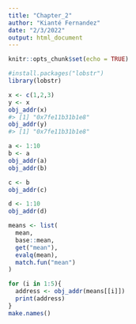 ```yaml
---
title: "Chapter_2"
author: "Kianté Fernandez"
date: "2/3/2022"
output: html_document
---
```


```r
knitr::opts_chunk$set(echo = TRUE)
```

```r
#install.packages("lobstr")
library(lobstr)
```

```r
x <- c(1,2,3)
y <- x
obj_addr(x)
#> [1] "0x7fe11b31b1e8"
obj_addr(y)
#> [1] "0x7fe11b31b1e8"
```

```r
a <- 1:10
b <- a
obj_addr(a)
obj_addr(b)

c <- b
obj_addr(c)

d <- 1:10
obj_addr(d)
```

```r
means <- list(
  mean,
  base::mean,
  get("mean"),
  evalq(mean),
  match.fun("mean")
)

for (i in 1:5){
  address <- obj_addr(means[[i]])
  print(address)
}
make.names()
```

